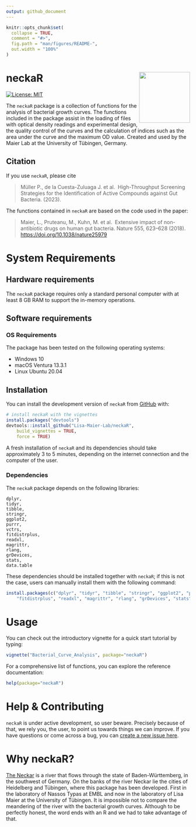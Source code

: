 ```yaml
---
output: github_document
---
```


<!-- README.md is generated from README.Rmd. Please edit that file -->

```r
knitr::opts_chunk$set(
  collapse = TRUE,
  comment = "#>",
  fig.path = "man/figures/README-",
  out.width = "100%"
)
```

# neckaR <a href='https://lisamaierlab.com/'><img src='man/figures/neckaR.png' align="right" height="139" /></a>

<!-- badges: start -->
 [![License: MIT](https://img.shields.io/badge/License-MIT-yellow.svg)](https://github.com/jacodela/neckaR/blob/main/LICENSE.md)
<!-- badges: end -->

The `neckaR` package is a collection of functions for the analysis of bacterial
growth curves. The functions included in the package assist in the loading of files
with optical density readings and experimental design, the quality control of the 
curves and the calculation of indices such as the area under the curve and the 
maximum OD value. Created and used by the Maier Lab at the University of Tübingen,
Germany.


## Citation
If you use `neckaR`, please cite

> Müller P., de la Cuesta-Zuluaga J. et al. 
	High-Throughput Screening Strategies for the Identification of Active Compounds against Gut Bacteria. (2023).

The functions contained in `neckaR` are based on the code used in the paper:

> Maier, L., Pruteanu, M., Kuhn, M. et al. 
	Extensive impact of non-antibiotic drugs on human gut bacteria. Nature 555, 623–628 (2018).
	[https://doi.org/10.1038/nature25979](https://doi.org/10.1038/nature25979)
	
# System Requirements
## Hardware requirements
The `neckaR` package requires only a standard personal computer with at least
8 GB RAM to support the in-memory operations.

## Software requirements
### OS Requirements
The package has been tested on the following operating systems:

* Windows 10
* macOS Ventura 13.3.1
* Linux Ubuntu 20.04

## Installation

You can install the development version of `neckaR` from [GitHub](https://github.com/) with:

```r
# install neckaR with the vignettes
install.packages("devtools")
devtools::install_github("Lisa-Maier-Lab/neckaR", 
	build_vignettes = TRUE, 
	force = TRUE)
```

A fresh installation of `neckaR` and its dependencies should take approximately 3 to 5 minutes, depending on the internet connection and the computer of the user.

### Dependencies
The `neckaR` package depends on the following libraries:

```
dplyr,
tidyr,
tibble,
stringr,
ggplot2,
purrr,
vctrs,
fitdistrplus,
readxl,
magrittr,
rlang,
grDevices,
stats,
data.table
```

These dependencies should be installed together with `neckaR`; if this is not the case, users can manually install them with the following command:

```r
install.packages(c("dplyr", "tidyr", "tibble", "stringr", "ggplot2", "purrr", "vctrs", 
	"fitdistrplus", "readxl", "magrittr", "rlang", "grDevices", "stats", "data.table"))
```

# Usage
You can check out the introductory vignette for a quick start tutorial by typing:
```r
vignette("Bacterial_Curve_Analysis", package="neckaR")
```

For a comprehensive list of functions, you can explore the reference documentation:
```r
help(package="neckaR")
```

# Help & Contributing
`neckaR` is under active development, so user beware. Precisely because of that,
we rely you, the user, to point us towards things we can improve. 
If you have questions or come across a bug, you can 
[create a new issue here](https://github.com/jacodela/neckaR/issues).

# Why neckaR?
[The Neckar](https://en.wikipedia.org/wiki/Neckar) is a river that flows through 
the state of Baden-Württemberg, in the southwest of Germany. On the banks of the
river Neckar lie the cities of Heidelberg and Tübingen, where this package has 
been developed. First in the laboratory of Nassos Typas at EMBL and now in the 
laboratory of Lisa Maier at the University of Tübingen. It is impossible not 
to compare the meandering of the river with the bacterial growth curves. Although
to be perfectly honest, the word ends with an R and we had to take advantage of that.
